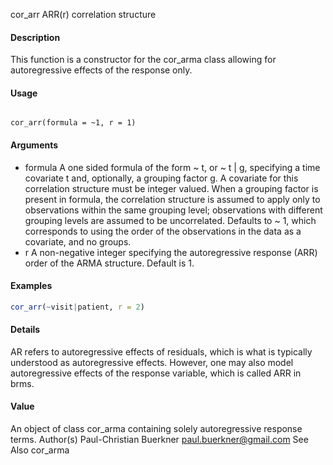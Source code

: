 
cor_arr ARR(r) correlation structure

#### Description 

This function is a constructor for the cor_arma class allowing for autoregressive effects of the
response only.

#### Usage

<pre><code>
cor_arr(formula = ~1, r = 1)
</code></pre>

#### Arguments
* formula A one sided formula of the form ~ t, or ~ t | g, specifying a time covariate t and, optionally, a grouping factor g. A covariate for this correlation structure
must be integer valued. When a grouping factor is present in formula, the correlation structure is assumed to apply only to observations within the same
grouping level; observations with different grouping levels are assumed to be uncorrelated. Defaults to ~ 1, which corresponds to using the order of the
observations in the data as a covariate, and no groups.
* r A non-negative integer specifying the autoregressive response (ARR) order of the ARMA structure. Default is 1.

#### Examples

```r
cor_arr(~visit|patient, r = 2)
```

#### Details
AR refers to autoregressive effects of residuals, which is what is typically understood as autoregressive
effects. However, one may also model autoregressive effects of the response variable, which is
called ARR in brms.

#### Value
An object of class cor_arma containing solely autoregressive response terms.
Author(s)
Paul-Christian Buerkner <paul.buerkner@gmail.com>
See Also
cor_arma
